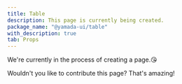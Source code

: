 ```yaml
---
title: Table
description: This page is currently being created.
package_name: "@yamada-ui/table"
with_description: true
tab: Props
---
```


We're currently in the process of creating a page.😘

Wouldn't you like to contribute this page? That's amazing!
